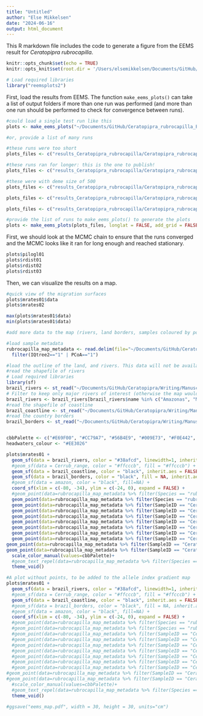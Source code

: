 ```yaml
---
title: "Untitled"
author: "Else Mikkelsen"
date: "2024-06-16"
output: html_document
---
```


This R markdown file includes the code to generate a figure from the EEMS result for *Ceratopipra rubrocapilla*. 

```r
knitr::opts_chunk$set(echo = TRUE)
knitr::opts_knit$set(root.dir = '/Users/elsemikkelsen/Documents/GitHub/Ceratopipra_rubrocapilla_Phylogeography/4_Demography/4.3_eems')

# Load required libraries
library("reemsplots2")

```

First, load the results from EEMS. The function `make_eems_plots()` can take a list of output folders if more than one run was performed (and more than one run should be performed to check for convergence between runs). 

```r
#could load a single test run like this
plots <- make_eems_plots("~/Documents/GitHub/Ceratopipra_rubrocapilla_Phylogeography/4_Demography/4.3_eems/results_Ceratopipra_rubrocapilla/Ceratopipra_rubrocapilla.GBSPipfilbwa.allsites.filtered.genicintergenic.forSVD.AC0.37_0.2_5_20.0.safe.100k200k.ITERATION", longlat = FALSE, add_grid = TRUE, add_demes = TRUE)

#or, provide a list of many runs

#these runs were too short
plots_files <- c("results_Ceratopipra_rubrocapilla/Ceratopipra_rubrocapilla.GBSPipfilbwa.allsites.filtered.genicintergenic.forSVD.AC0.37_0.2_5_20.0.safe.1000k2000k.m2.1", "results_Ceratopipra_rubrocapilla/Ceratopipra_rubrocapilla.GBSPipfilbwa.allsites.filtered.genicintergenic.forSVD.AC0.37_0.2_5_20.0.safe.1000k2000k.m2.2", "results_Ceratopipra_rubrocapilla/Ceratopipra_rubrocapilla.GBSPipfilbwa.allsites.filtered.genicintergenic.forSVD.AC0.37_0.2_5_20.0.safe.1000k2000k.m2.3", "results_Ceratopipra_rubrocapilla/Ceratopipra_rubrocapilla.GBSPipfilbwa.allsites.filtered.genicintergenic.forSVD.AC0.37_0.2_5_20.0.safe.1000k2000k.m2.4", "results_Ceratopipra_rubrocapilla/Ceratopipra_rubrocapilla.GBSPipfilbwa.allsites.filtered.genicintergenic.forSVD.AC0.37_0.2_5_20.0.safe.1000k2000k.m2.5", "results_Ceratopipra_rubrocapilla/Ceratopipra_rubrocapilla.GBSPipfilbwa.allsites.filtered.genicintergenic.forSVD.AC0.37_0.2_5_20.0.safe.1000k2000k.m2.6" ,"results_Ceratopipra_rubrocapilla/Ceratopipra_rubrocapilla.GBSPipfilbwa.allsites.filtered.genicintergenic.forSVD.AC0.37_0.2_5_20.0.safe.1000k2000k.m2.7", "results_Ceratopipra_rubrocapilla/Ceratopipra_rubrocapilla.GBSPipfilbwa.allsites.filtered.genicintergenic.forSVD.AC0.37_0.2_5_20.0.safe.1000k2000k.m2.8", "results_Ceratopipra_rubrocapilla/Ceratopipra_rubrocapilla.GBSPipfilbwa.allsites.filtered.genicintergenic.forSVD.AC0.37_0.2_5_20.0.safe.1000k2000k.m2.9", "results_Ceratopipra_rubrocapilla/Ceratopipra_rubrocapilla.GBSPipfilbwa.allsites.filtered.genicintergenic.forSVD.AC0.37_0.2_5_20.0.safe.1000k2000k.m2.10")

#these runs ran for longer: this is the one to publish!
plots_files <- c("results_Ceratopipra_rubrocapilla/Ceratopipra_rubrocapilla.GBSPipfilbwa.allsites.filtered.genicintergenic.forSVD.AC0.37_0.2_5_20.0.safe.1000k2000k.m2.1.restarted", "results_Ceratopipra_rubrocapilla/Ceratopipra_rubrocapilla.GBSPipfilbwa.allsites.filtered.genicintergenic.forSVD.AC0.37_0.2_5_20.0.safe.1000k2000k.m2.2.restarted", "results_Ceratopipra_rubrocapilla/Ceratopipra_rubrocapilla.GBSPipfilbwa.allsites.filtered.genicintergenic.forSVD.AC0.37_0.2_5_20.0.safe.1000k2000k.m2.3.restarted", "results_Ceratopipra_rubrocapilla/Ceratopipra_rubrocapilla.GBSPipfilbwa.allsites.filtered.genicintergenic.forSVD.AC0.37_0.2_5_20.0.safe.1000k2000k.m2.4.restarted", "results_Ceratopipra_rubrocapilla/Ceratopipra_rubrocapilla.GBSPipfilbwa.allsites.filtered.genicintergenic.forSVD.AC0.37_0.2_5_20.0.safe.1000k2000k.m2.5.restarted", "results_Ceratopipra_rubrocapilla/Ceratopipra_rubrocapilla.GBSPipfilbwa.allsites.filtered.genicintergenic.forSVD.AC0.37_0.2_5_20.0.safe.1000k2000k.m2.6" ,"results_Ceratopipra_rubrocapilla/Ceratopipra_rubrocapilla.GBSPipfilbwa.allsites.filtered.genicintergenic.forSVD.AC0.37_0.2_5_20.0.safe.1000k2000k.m2.7.restarted", "results_Ceratopipra_rubrocapilla/Ceratopipra_rubrocapilla.GBSPipfilbwa.allsites.filtered.genicintergenic.forSVD.AC0.37_0.2_5_20.0.safe.1000k2000k.m2.8.restarted", "results_Ceratopipra_rubrocapilla/Ceratopipra_rubrocapilla.GBSPipfilbwa.allsites.filtered.genicintergenic.forSVD.AC0.37_0.2_5_20.0.safe.1000k2000k.m2.9.restarted", "results_Ceratopipra_rubrocapilla/Ceratopipra_rubrocapilla.GBSPipfilbwa.allsites.filtered.genicintergenic.forSVD.AC0.37_0.2_5_20.0.safe.1000k2000k.m2.10.restarted")

#these were with deme size of 500
plots_files <- c("results_Ceratopipra_rubrocapilla/Ceratopipra_rubrocapilla.GBSPipfilbwa.allsites.filtered.genicintergenic.forSVD.AC0.37_0.2_5_20.0.safe.wider.1m10m.250demes.1", "results_Ceratopipra_rubrocapilla/Ceratopipra_rubrocapilla.GBSPipfilbwa.allsites.filtered.genicintergenic.forSVD.AC0.37_0.2_5_20.0.safe.wider.1m10m.250demes.10", "results_Ceratopipra_rubrocapilla/Ceratopipra_rubrocapilla.GBSPipfilbwa.allsites.filtered.genicintergenic.forSVD.AC0.37_0.2_5_20.0.safe.wider.1m10m.250demes.11", "results_Ceratopipra_rubrocapilla/Ceratopipra_rubrocapilla.GBSPipfilbwa.allsites.filtered.genicintergenic.forSVD.AC0.37_0.2_5_20.0.safe.wider.1m10m.250demes.12", "results_Ceratopipra_rubrocapilla/Ceratopipra_rubrocapilla.GBSPipfilbwa.allsites.filtered.genicintergenic.forSVD.AC0.37_0.2_5_20.0.safe.wider.1m10m.250demes.13", "results_Ceratopipra_rubrocapilla/Ceratopipra_rubrocapilla.GBSPipfilbwa.allsites.filtered.genicintergenic.forSVD.AC0.37_0.2_5_20.0.safe.wider.1m10m.250demes.14", "results_Ceratopipra_rubrocapilla/Ceratopipra_rubrocapilla.GBSPipfilbwa.allsites.filtered.genicintergenic.forSVD.AC0.37_0.2_5_20.0.safe.wider.1m10m.250demes.15", "results_Ceratopipra_rubrocapilla/Ceratopipra_rubrocapilla.GBSPipfilbwa.allsites.filtered.genicintergenic.forSVD.AC0.37_0.2_5_20.0.safe.wider.1m10m.250demes.16", "results_Ceratopipra_rubrocapilla/Ceratopipra_rubrocapilla.GBSPipfilbwa.allsites.filtered.genicintergenic.forSVD.AC0.37_0.2_5_20.0.safe.wider.1m10m.250demes.17", "results_Ceratopipra_rubrocapilla/Ceratopipra_rubrocapilla.GBSPipfilbwa.allsites.filtered.genicintergenic.forSVD.AC0.37_0.2_5_20.0.safe.wider.1m10m.250demes.18", "results_Ceratopipra_rubrocapilla/Ceratopipra_rubrocapilla.GBSPipfilbwa.allsites.filtered.genicintergenic.forSVD.AC0.37_0.2_5_20.0.safe.wider.1m10m.250demes.19", "results_Ceratopipra_rubrocapilla/Ceratopipra_rubrocapilla.GBSPipfilbwa.allsites.filtered.genicintergenic.forSVD.AC0.37_0.2_5_20.0.safe.wider.1m10m.250demes.2", "results_Ceratopipra_rubrocapilla/Ceratopipra_rubrocapilla.GBSPipfilbwa.allsites.filtered.genicintergenic.forSVD.AC0.37_0.2_5_20.0.safe.wider.1m10m.250demes.20", "results_Ceratopipra_rubrocapilla/Ceratopipra_rubrocapilla.GBSPipfilbwa.allsites.filtered.genicintergenic.forSVD.AC0.37_0.2_5_20.0.safe.wider.1m10m.250demes.3", "results_Ceratopipra_rubrocapilla/Ceratopipra_rubrocapilla.GBSPipfilbwa.allsites.filtered.genicintergenic.forSVD.AC0.37_0.2_5_20.0.safe.wider.1m10m.250demes.4", "results_Ceratopipra_rubrocapilla/Ceratopipra_rubrocapilla.GBSPipfilbwa.allsites.filtered.genicintergenic.forSVD.AC0.37_0.2_5_20.0.safe.wider.1m10m.250demes.5", "results_Ceratopipra_rubrocapilla/Ceratopipra_rubrocapilla.GBSPipfilbwa.allsites.filtered.genicintergenic.forSVD.AC0.37_0.2_5_20.0.safe.wider.1m10m.250demes.6", "results_Ceratopipra_rubrocapilla/Ceratopipra_rubrocapilla.GBSPipfilbwa.allsites.filtered.genicintergenic.forSVD.AC0.37_0.2_5_20.0.safe.wider.1m10m.250demes.7", "results_Ceratopipra_rubrocapilla/Ceratopipra_rubrocapilla.GBSPipfilbwa.allsites.filtered.genicintergenic.forSVD.AC0.37_0.2_5_20.0.safe.wider.1m10m.250demes.8", "results_Ceratopipra_rubrocapilla/Ceratopipra_rubrocapilla.GBSPipfilbwa.allsites.filtered.genicintergenic.forSVD.AC0.37_0.2_5_20.0.safe.wider.1m10m.250demes.9")

plots_files <- c("results_Ceratopipra_rubrocapilla/Ceratopipra_rubrocapilla.GBSPipfilbwa.allsites.filtered.genicintergenic.forSVD.AC0.37_0.2_5_20.0.safe.wider.1m10m.500demes.1", "results_Ceratopipra_rubrocapilla/Ceratopipra_rubrocapilla.GBSPipfilbwa.allsites.filtered.genicintergenic.forSVD.AC0.37_0.2_5_20.0.safe.wider.1m10m.500demes.10", "results_Ceratopipra_rubrocapilla/Ceratopipra_rubrocapilla.GBSPipfilbwa.allsites.filtered.genicintergenic.forSVD.AC0.37_0.2_5_20.0.safe.wider.1m10m.500demes.11", "results_Ceratopipra_rubrocapilla/Ceratopipra_rubrocapilla.GBSPipfilbwa.allsites.filtered.genicintergenic.forSVD.AC0.37_0.2_5_20.0.safe.wider.1m10m.500demes.12", "results_Ceratopipra_rubrocapilla/Ceratopipra_rubrocapilla.GBSPipfilbwa.allsites.filtered.genicintergenic.forSVD.AC0.37_0.2_5_20.0.safe.wider.1m10m.500demes.13", "results_Ceratopipra_rubrocapilla/Ceratopipra_rubrocapilla.GBSPipfilbwa.allsites.filtered.genicintergenic.forSVD.AC0.37_0.2_5_20.0.safe.wider.1m10m.500demes.14", "results_Ceratopipra_rubrocapilla/Ceratopipra_rubrocapilla.GBSPipfilbwa.allsites.filtered.genicintergenic.forSVD.AC0.37_0.2_5_20.0.safe.wider.1m10m.500demes.15", "results_Ceratopipra_rubrocapilla/Ceratopipra_rubrocapilla.GBSPipfilbwa.allsites.filtered.genicintergenic.forSVD.AC0.37_0.2_5_20.0.safe.wider.1m10m.500demes.16", "results_Ceratopipra_rubrocapilla/Ceratopipra_rubrocapilla.GBSPipfilbwa.allsites.filtered.genicintergenic.forSVD.AC0.37_0.2_5_20.0.safe.wider.1m10m.500demes.17", "results_Ceratopipra_rubrocapilla/Ceratopipra_rubrocapilla.GBSPipfilbwa.allsites.filtered.genicintergenic.forSVD.AC0.37_0.2_5_20.0.safe.wider.1m10m.500demes.18", "results_Ceratopipra_rubrocapilla/Ceratopipra_rubrocapilla.GBSPipfilbwa.allsites.filtered.genicintergenic.forSVD.AC0.37_0.2_5_20.0.safe.wider.1m10m.500demes.19", "results_Ceratopipra_rubrocapilla/Ceratopipra_rubrocapilla.GBSPipfilbwa.allsites.filtered.genicintergenic.forSVD.AC0.37_0.2_5_20.0.safe.wider.1m10m.500demes.2", "results_Ceratopipra_rubrocapilla/Ceratopipra_rubrocapilla.GBSPipfilbwa.allsites.filtered.genicintergenic.forSVD.AC0.37_0.2_5_20.0.safe.wider.1m10m.500demes.20", "results_Ceratopipra_rubrocapilla/Ceratopipra_rubrocapilla.GBSPipfilbwa.allsites.filtered.genicintergenic.forSVD.AC0.37_0.2_5_20.0.safe.wider.1m10m.500demes.3", "results_Ceratopipra_rubrocapilla/Ceratopipra_rubrocapilla.GBSPipfilbwa.allsites.filtered.genicintergenic.forSVD.AC0.37_0.2_5_20.0.safe.wider.1m10m.500demes.4", "results_Ceratopipra_rubrocapilla/Ceratopipra_rubrocapilla.GBSPipfilbwa.allsites.filtered.genicintergenic.forSVD.AC0.37_0.2_5_20.0.safe.wider.1m10m.500demes.5", "results_Ceratopipra_rubrocapilla/Ceratopipra_rubrocapilla.GBSPipfilbwa.allsites.filtered.genicintergenic.forSVD.AC0.37_0.2_5_20.0.safe.wider.1m10m.500demes.6", "results_Ceratopipra_rubrocapilla/Ceratopipra_rubrocapilla.GBSPipfilbwa.allsites.filtered.genicintergenic.forSVD.AC0.37_0.2_5_20.0.safe.wider.1m10m.500demes.7", "results_Ceratopipra_rubrocapilla/Ceratopipra_rubrocapilla.GBSPipfilbwa.allsites.filtered.genicintergenic.forSVD.AC0.37_0.2_5_20.0.safe.wider.1m10m.500demes.8", "results_Ceratopipra_rubrocapilla/Ceratopipra_rubrocapilla.GBSPipfilbwa.allsites.filtered.genicintergenic.forSVD.AC0.37_0.2_5_20.0.safe.wider.1m10m.500demes.9")

plots_files <- c("results_Ceratopipra_rubrocapilla/Ceratopipra_rubrocapilla.GBSPipfilbwa.allsites.filtered.genicintergenic.forSVD.AC0.37_0.2_5_20.0.safe.wider.1m10m.500demes.rand.1", "results_Ceratopipra_rubrocapilla/Ceratopipra_rubrocapilla.GBSPipfilbwa.allsites.filtered.genicintergenic.forSVD.AC0.37_0.2_5_20.0.safe.wider.1m10m.500demes.rand.10", "results_Ceratopipra_rubrocapilla/Ceratopipra_rubrocapilla.GBSPipfilbwa.allsites.filtered.genicintergenic.forSVD.AC0.37_0.2_5_20.0.safe.wider.1m10m.500demes.rand.2",  "results_Ceratopipra_rubrocapilla/Ceratopipra_rubrocapilla.GBSPipfilbwa.allsites.filtered.genicintergenic.forSVD.AC0.37_0.2_5_20.0.safe.wider.1m10m.500demes.rand.3", "results_Ceratopipra_rubrocapilla/Ceratopipra_rubrocapilla.GBSPipfilbwa.allsites.filtered.genicintergenic.forSVD.AC0.37_0.2_5_20.0.safe.wider.1m10m.500demes.rand.4", "results_Ceratopipra_rubrocapilla/Ceratopipra_rubrocapilla.GBSPipfilbwa.allsites.filtered.genicintergenic.forSVD.AC0.37_0.2_5_20.0.safe.wider.1m10m.500demes.rand.5", "results_Ceratopipra_rubrocapilla/Ceratopipra_rubrocapilla.GBSPipfilbwa.allsites.filtered.genicintergenic.forSVD.AC0.37_0.2_5_20.0.safe.wider.1m10m.500demes.rand.6", "results_Ceratopipra_rubrocapilla/Ceratopipra_rubrocapilla.GBSPipfilbwa.allsites.filtered.genicintergenic.forSVD.AC0.37_0.2_5_20.0.safe.wider.1m10m.500demes.rand.7", "results_Ceratopipra_rubrocapilla/Ceratopipra_rubrocapilla.GBSPipfilbwa.allsites.filtered.genicintergenic.forSVD.AC0.37_0.2_5_20.0.safe.wider.1m10m.500demes.rand.8", "results_Ceratopipra_rubrocapilla/Ceratopipra_rubrocapilla.GBSPipfilbwa.allsites.filtered.genicintergenic.forSVD.AC0.37_0.2_5_20.0.safe.wider.1m10m.500demes.rand.9")

#provide the list of runs to make_eems_plots() to generate the plots
plots <- make_eems_plots(plots_files, longlat = FALSE, add_grid = FALSE, add_demes = FALSE, add_outline=F, m_colscale = c(-1.5, 1.5))

```
First, we should look at the MCMC chain to ensure that the runs converged and the MCMC looks like it ran for long enough and reached stationary.
```r
plots$pilogl01
plots$rdist01
plots$rdist02
plots$rdist03

```
Then, we can visualize the results on a map.
```r
#quick view of the migration surfaces
plots$mrates01$data
plots$mrates02

max(plots$mrates01$data)
min(plots$mrates01$data)

#add more data to the map (rivers, land borders, samples coloured by population)

#load sample metadata
rubrocapilla_map_metadata <- read.delim(file="~/Documents/GitHub/Ceratopipra_rubrocapilla_Phylogeography/3_Structure/3.1aa_PCA/Ceratopipra_rubrocapilla_extendedmetadata.txt", sep="\t", header=TRUE) %>%
  filter(IQtree2=="1" | PCoA=="1")

#load the outline of the land, and rivers. This data will not be available in the repository because I do not have permissions to redistribute the raw data.
#read the shapefile of rivers
# Load required libraries
library(sf)
brazil_rivers <- st_read("~/Documents/GitHub/Ceratopipra/Writing/Manuscript_drafts/Figures/Figure1.1_map/brazil_rivers_shapefile/ne_10m_rivers_lake_centerlines.shp")
# Filter to keep only major rivers of interest (otherwise the map would be too messy and hard to read with all the small rivers plotted)
brazil_rivers <- brazil_rivers[brazil_rivers$name %in% c("Amazonas", "Madeira", "Tapajós", "Xingu", "Tocantins", "Rio Negro", "Teles Pires", "Juruena", "Jamanxim", "Arapiuns", "Crepori", "Cupari", "Purus", "Baía de Marajó", "São Francisco", "Araguaia", "Madre de Dios", "Marañón", "Branco", "Orinoco", "Purús", "Ucayali", "Japurá", "Caquetá", "Huallaga"), ] #"Braco Menor", "Mamoré", "Juruá", "Jari", "Putumayo", 
#read the shapefile of coastline
brazil_coastline <- st_read("~/Documents/GitHub/Ceratopipra/Writing/Manuscript_drafts/Figures/Figure1.1_map/brazil_coastline_shapefile/ne_10m_coastline.shp")
#read the country borders
brazil_borders <- st_read("~/Documents/GitHub/Ceratopipra/Writing/Manuscript_drafts/Figures/Figure1.1_map/brazil_borders_shapefile/ne_10m_admin_0_countries.shp")


cbbPalette <- c("#E69F00", "#CC79A7", "#56B4E9", "#009E73", "#F0E442", "#0072B2", "#E69F00", "#D55E00", "#CC79A7", "#56B4E9", "#009E73", "#F0E442", "#0072B2", "#E69F00")
headwaters_colour <- "#EE3026"

plots$mrates01 +
  geom_sf(data = brazil_rivers, color = "#38afcd", linewidth=1, inherit.aes = FALSE) +
  #geom_sf(data = Cerrub_range, color = "#ffcccb", fill = "#ffcccb") +
  geom_sf(data = brazil_coastline, color = "black", inherit.aes = FALSE) +
  geom_sf(data = brazil_borders, color = "black", fill = NA, inherit.aes = FALSE) +
  #geom_sf(data = amazon, color = "black", fill=NA) +
  coord_sf(xlim = c(-80, -34), ylim = c(-24, 0), expand = FALSE) +
  #geom_point(data=rubrocapilla_map_metadata %>% filter(Species == "rubrocapilla"), aes(x=Longitude, y=Latitude), color="black", size=1)+
  geom_point(data=rubrocapilla_map_metadata %>% filter(Species == "rubrocapilla"), aes(x=Longitude, y=Latitude, color=Population), size=4)+
  geom_point(data=rubrocapilla_map_metadata %>% filter(SampleID == "Ceratopipra_rubrocapilla_OP100"),stroke=2, size=4, colour=headwaters_colour, aes(x=Longitude, y=Latitude))+
  geom_point(data=rubrocapilla_map_metadata %>% filter(SampleID == "Ceratopipra_rubrocapilla_AMZ551"), stroke=2, size=4, colour=headwaters_colour, aes(x=Longitude, y=Latitude))+
  geom_point(data=rubrocapilla_map_metadata %>% filter(SampleID == "Ceratopipra_rubrocapilla_AMZ610"), stroke=2, size=4, colour=headwaters_colour, aes(x=Longitude, y=Latitude))+
  geom_point(data=rubrocapilla_map_metadata %>% filter(SampleID == "Ceratopipra_rubrocapilla_PPS221"), stroke=2, size=4, colour=headwaters_colour, aes(x=Longitude, y=Latitude))+
  geom_point(data=rubrocapilla_map_metadata %>% filter(SampleID == "Ceratopipra_rubrocapilla_PPS352"), stroke=2, size=4, colour=headwaters_colour, aes(x=Longitude, y=Latitude))+
  geom_point(data=rubrocapilla_map_metadata %>% filter(SampleID == "Ceratopipra_rubrocapilla_PPS041"), stroke=2, size=4, colour=headwaters_colour, aes(x=Longitude, y=Latitude))+
  geom_point(data=rubrocapilla_map_metadata %>% filter(SampleID == "Ceratopipra_rubrocapilla_MT087"), stroke=2, size=4, colour=headwaters_colour, aes(x=Longitude, y=Latitude))+
geom_point(data=rubrocapilla_map_metadata %>% filter(SampleID == "Ceratopipra_rubrocapilla_MT123"), stroke=2, size=4, colour=headwaters_colour, aes(x=Longitude, y=Latitude))+
geom_point(data=rubrocapilla_map_metadata %>% filter(SampleID == "Ceratopipra_rubrocapilla_MT123" | SampleID == "Ceratopipra_rubrocapilla_PPS041"| SampleID == "Ceratopipra_rubrocapilla_PPS352" | SampleID == "Ceratopipra_rubrocapilla_PPS221"| SampleID == "Ceratopipra_rubrocapilla_AMZ610"| SampleID == "Ceratopipra_rubrocapilla_OP100"), aes(x=Longitude, y=Latitude, color=Population), size=4)+
  scale_color_manual(values=cbbPalette)+
  #geom_text_repel(data=rubrocapilla_map_metadata %>% filter(Species == "rubrocapilla"), aes(x=Longitude, y=Latitude, label=Code), size=2, max.overlaps=50) +#The part with geom_text_repel adds easy-readable labels. 
  theme_void()

#A plot without points, to be added to the allele index gradient map
plots$mrates01 +
  geom_sf(data = brazil_rivers, color = "#38afcd", linewidth=1, inherit.aes = FALSE) +
  #geom_sf(data = Cerrub_range, color = "#ffcccb", fill = "#ffcccb") +
  geom_sf(data = brazil_coastline, color = "black", inherit.aes = FALSE) +
  #geom_sf(data = brazil_borders, color = "black", fill = NA, inherit.aes = FALSE) +
  #geom_sf(data = amazon, color = "black", fill=NA) +
  coord_sf(xlim = c(-80, -34), ylim = c(-24, 0), expand = FALSE) +
  #geom_point(data=rubrocapilla_map_metadata %>% filter(Species == "rubrocapilla"), aes(x=Longitude, y=Latitude), color="black", size=1)+
  #geom_point(data=rubrocapilla_map_metadata %>% filter(Species == "rubrocapilla"), aes(x=Longitude, y=Latitude, color=Population), size=4)+
  #geom_point(data=rubrocapilla_map_metadata %>% filter(SampleID == "Ceratopipra_rubrocapilla_OP100"),stroke=2, size=4, colour=headwaters_colour, aes(x=Longitude, y=Latitude))+
  #geom_point(data=rubrocapilla_map_metadata %>% filter(SampleID == "Ceratopipra_rubrocapilla_AMZ551"), stroke=2, size=4, colour=headwaters_colour, aes(x=Longitude, y=Latitude))+
  #geom_point(data=rubrocapilla_map_metadata %>% filter(SampleID == "Ceratopipra_rubrocapilla_AMZ610"), stroke=2, size=4, colour=headwaters_colour, aes(x=Longitude, y=Latitude))+
  #geom_point(data=rubrocapilla_map_metadata %>% filter(SampleID == "Ceratopipra_rubrocapilla_PPS221"), stroke=2, size=4, colour=headwaters_colour, aes(x=Longitude, y=Latitude))+
  #geom_point(data=rubrocapilla_map_metadata %>% filter(SampleID == "Ceratopipra_rubrocapilla_PPS352"), stroke=2, size=4, colour=headwaters_colour, aes(x=Longitude, y=Latitude))+
  #geom_point(data=rubrocapilla_map_metadata %>% filter(SampleID == "Ceratopipra_rubrocapilla_PPS041"), stroke=2, size=4, colour=headwaters_colour, aes(x=Longitude, y=Latitude))+
  #geom_point(data=rubrocapilla_map_metadata %>% filter(SampleID == "Ceratopipra_rubrocapilla_MT087"), stroke=2, size=4, colour=headwaters_colour, aes(x=Longitude, y=Latitude))+
#geom_point(data=rubrocapilla_map_metadata %>% filter(SampleID == "Ceratopipra_rubrocapilla_MT123"), stroke=2, size=4, colour=headwaters_colour, aes(x=Longitude, y=Latitude))+
#geom_point(data=rubrocapilla_map_metadata %>% filter(SampleID == "Ceratopipra_rubrocapilla_MT123" | SampleID == "Ceratopipra_rubrocapilla_PPS041"| SampleID == "Ceratopipra_rubrocapilla_PPS352" | SampleID == "Ceratopipra_rubrocapilla_PPS221"| SampleID == "Ceratopipra_rubrocapilla_AMZ610"| SampleID == "Ceratopipra_rubrocapilla_OP100"), aes(x=Longitude, y=Latitude, color=Population), size=4)+
  #scale_color_manual(values=cbbPalette)+
  #geom_text_repel(data=rubrocapilla_map_metadata %>% filter(Species == "rubrocapilla"), aes(x=Longitude, y=Latitude, label=Code), size=2, max.overlaps=50) +#The part with geom_text_repel adds easy-readable labels. 
  theme_void()

#ggsave("eems_map.pdf", width = 30, height = 30, units="cm")

```
